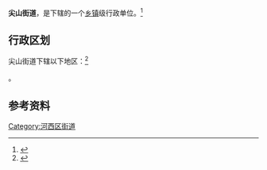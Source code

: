 {{中国乡级行政区|12/01/03/009/000}}

'''尖山街道'''，是{{PRC admin/fullname|12/01/03/009/000|3}}下辖的一个[[乡镇|乡镇]]级行政单位。<ref>{{PRC admin/ref sgc|{{PRC admin/parent|12/01/03/009/000}}}}</ref>

== 行政区划 ==

尖山街道下辖以下地区：<ref>{{PRC admin/ref sgc|12/01/03/009/000}}</ref>

{{PRC admin/children|12/01/03/009/000}}。

== 参考资料 ==

{{Reflist|2}}

{{天津市河西区行政区划}}
{{天津行政区划小作品}}

[[Category:河西区街道|Category:河西区街道]]